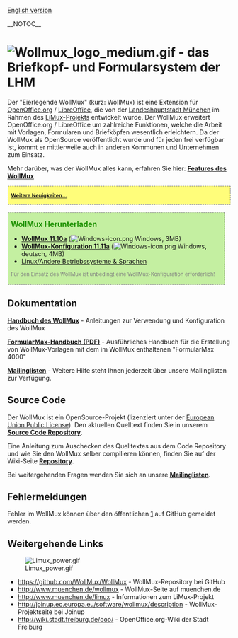 [[Main Page | English version]]

__NOTOC__
= [[Datei:Wollmux_logo_medium.gif]] - das Briefkopf- und Formularsystem der LHM =

Der "Eierlegende WollMux" (kurz: WollMux) ist eine Extension für [http://www.openoffice.org OpenOffice.org] / [http://www.documentfoundation.org LibreOffice], die von der [http://www.muenchen.de Landeshauptstadt München] im Rahmen des [http://www.muenchen.de/limux LiMux-Projekts] entwickelt wurde. Der WollMux erweitert OpenOffice.org / LibreOffice um zahlreiche Funktionen, welche die Arbeit mit Vorlagen, Formularen und Briefköpfen wesentlich erleichtern. Da der WollMux als OpenSource veröffentlicht wurde und für jeden frei verfügbar ist, kommt er mittlerweile auch in anderen Kommunen und Unternehmen zum Einsatz.

Mehr darüber, was der WollMux alles kann, erfahren Sie hier: '''[[Features|Features des WollMux]]'''

<div style="background-color:#FFFD7A; border:1px dashed gray; padding: 2px 6px; margin-top:1.2em; margin-bottom:1.2em; margin-left:1px; margin-right:auto; font-size:smaller;">{{:News}}

'''[[News|Weitere Neuigkeiten...]]'''
</div>

<div style="background-color:#C4EFA1; border:1px dashed gray; width:34em; padding: 2px 6px; margin-top:1.2em; margin-bottom:1.2em; margin-left:1px; margin-right:auto">
<span style="font-size:larger;font-weight:bold;color:#1D9101">WollMux Herunterladen</span>
*'''[http://www.wollmux.net/files/WollMux-11.10a-installer.exe WollMux 11.10a]''' ([[Datei:Windows-icon.png]] Windows, 3MB)
*'''[http://www.wollmux.net/files/wollmux-config-de-11.11a-installer.exe WollMux-Konfiguration 11.11a]''' ([[Datei:Windows-icon.png]] Windows, deutsch, 4MB)
* [[Download|Linux/Andere Betriebssysteme & Sprachen]]
<span style="font-size:smaller; color:gray;">Für den Einsatz des WollMux ist unbedingt eine WollMux-Konfiguration erforderlich!</span>

</div>

== Dokumentation ==

'''[[:Kategorie:Handbuch_des_WollMux|Handbuch des WollMux]]''' - Anleitungen zur Verwendung und Konfiguration des WollMux

'''[http://www.wollmux.net/wiki/images/8/8e/FormularMax_Handbuch.pdf FormularMax-Handbuch (PDF)]''' - Ausführliches Handbuch für die Erstellung von WollMux-Vorlagen mit dem im WollMux enthaltenen "FormularMax 4000"

'''[[Mailinglisten]]''' - Weitere Hilfe steht Ihnen jederzeit über unsere Mailinglisten zur Verfügung.

== Source Code ==

Der WollMux ist ein OpenSource-Projekt (lizenziert unter der [http://joinup.ec.europa.eu/software/page/eupl European Union Public License]). Den aktuellen Quelltext finden Sie in unserem '''[https://github.com/WollMux/WollMux Source Code Repository]'''.

Eine Anleitung zum Auschecken des Quelltextes aus dem Code Repository und wie Sie den WollMux selber compilieren können, finden Sie auf der Wiki-Seite '''[[Repository]]'''.

Bei weitergehenden Fragen wenden Sie sich an unsere '''[[Mailinglisten]]'''.

== Fehlermeldungen ==

Fehler im WollMux können über den öffentlichen [https://github.com/WollMux/WollMux/issues] auf GitHub gemeldet werden.

== Weitergehende Links ==
[[Datei:Limux_power.gif|right|link=http://www.muenchen.de/limux]]

* https://github.com/WollMux/WollMux - WollMux-Repository bei GitHub
* http://www.muenchen.de/wollmux - WollMux-Seite auf muenchen.de
* http://www.muenchen.de/limux - Informationen zum LiMux-Projekt
* http://joinup.ec.europa.eu/software/wollmux/description - WollMux-Projektseite bei Joinup
* http://wiki.stadt.freiburg.de/ooo/ - OpenOffice.org-Wiki der Stadt Freiburg
